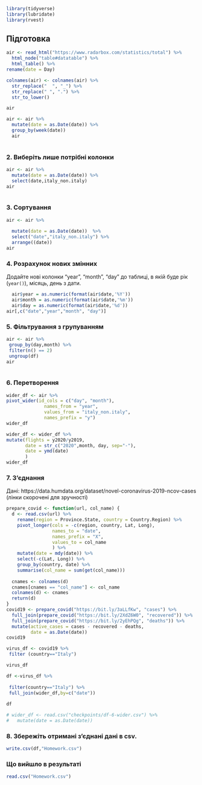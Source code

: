 
```r
library(tidyverse)
library(lubridate)
library(rvest)

```

## Підготовка

```r
air <- read_html("https://www.radarbox.com/statistics/total") %>%
  html_node("table#datatable") %>%
  html_table() %>%
rename(date = Day)

colnames(air) <- colnames(air) %>%
  str_replace("  ", "_") %>%
  str_replace(" ", ".") %>%
  str_to_lower()
```


```r
air 
```
 
```r
air <- air %>%
  mutate(date = as.Date(date)) %>%
  group_by(week(date))
  air
  
```

### 2. Виберіть лише потрібні колонки
```r

air <- air %>%
  mutate(date = as.Date(date)) %>%
  select(date,italy_non.italy) 
air
  

```

### 3. Сортування

```r
air <- air %>%
              
  mutate(date = as.Date(date))  %>%
  select("date","italy_non.italy") %>%
  arrange((date))
air
```

### 4. Розрахунок нових змінних
Додайте нові колонки "year", "month", "day" до таблиці, в якій буде рік (`year()`), місяць, день з дати.
```r
  air$year = as.numeric(format(air$date,'%Y')) 
  air$month = as.numeric(format(air$date,'%m'))
  air$day = as.numeric(format(air$date,'%d'))
air[,c("date","year","month", "day")]

```


### 5. Фільтрування з групуванням

```r
air <- air %>%
 group_by(day,month) %>%
 filter(n() == 2)
 ungroup(df)
air
  
```


### 6. Перетворення
```r
wider_df <- air %>% 
pivot_wider(id_cols = c("day", "month"),
              names_from = "year",
              values_from = "italy_non.italy",
              names_prefix = "y")
wider_df
```

```r

wider_df <- wider_df %>% 
mutate(flights = y2020/y2019,
       date = str_c("2020",month, day, sep="-"),
       date = ymd(date)
       )
wider_df

```



### 7. З'єднання

Дані: https://data.humdata.org/dataset/novel-coronavirus-2019-ncov-cases (лінки скорочені для зручності)
```r
prepare_covid <- function(url, col_name) {
  d <- read.csv(url) %>%
    rename(region = Province.State, country = Country.Region) %>%
    pivot_longer(cols = -c(region, country, Lat, Long),
                 names_to = "date",
                 names_prefix = "X",
                 values_to = col_name
                 ) %>%
    mutate(date = mdy(date)) %>%
    select(-c(Lat, Long)) %>%
    group_by(country, date) %>%
    summarise(col_name = sum(get(col_name)))
  
  cnames <- colnames(d)
  cnames[cnames == "col_name"] <- col_name
  colnames(d) <- cnames
  return(d)
}
covid19 <- prepare_covid("https://bit.ly/3aLLfKw", "cases") %>%
  full_join(prepare_covid("https://bit.ly/2XdZ6W0", "recovered")) %>%
  full_join(prepare_covid("https://bit.ly/2yEhPQg", "deaths")) %>%
  mutate(active_cases = cases - recovered - deaths,
         date = as.Date(date))
covid19
```


```r
virus_df <- covid19 %>% 
 filter (country=="Italy") 

virus_df 

```


```r
df <-virus_df %>%
  
 filter(country=="Italy") %>%
 full_join(wider_df,by=c("date")) 
 
df

```

```r
# wider_df <- read.csv("checkpoints/df-6-wider.csv") %>%
#   mutate(date = as.Date(date))

```

### 8. Збережіть отримані з'єднані дані в csv.
```r
write.csv(df,"Homework.csv")

```


### Що вийшло в результаті 
```r
read.csv("Homework.csv")
```
